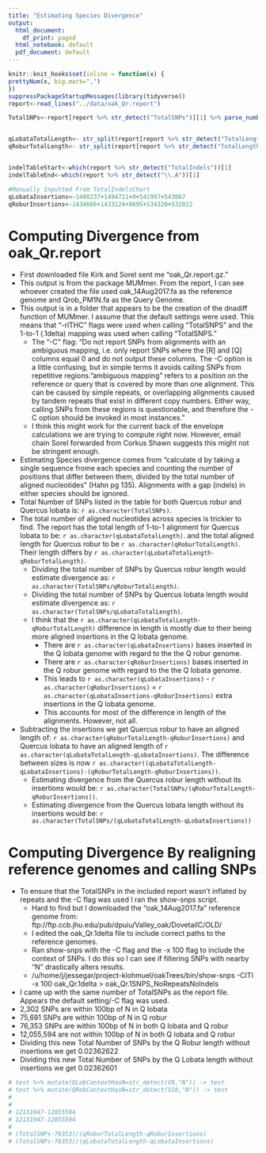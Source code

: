 ```yaml
---
title: "Estimating Species Divergence"
output:
  html_document:
    df_print: paged
  html_notebook: default
  pdf_document: default
---
```


```r
knitr::knit_hooks$set(inline = function(x) {
prettyNum(x, big.mark=",")
})
suppressPackageStartupMessages(library(tidyverse))
report<-read_lines("../data/oak_Qr.report")

TotalSNPs<-report[report %>% str_detect("TotalSNPs")][1] %>% parse_number() 


qLobataTotalLength<- str_split(report[report %>% str_detect("TotalLength")][1], "            ")[[1]][2] %>% parse_number()
qRoburTotalLength<- str_split(report[report %>% str_detect("TotalLength")][1], "            ")[[1]][3] %>% parse_number()


indelTableStart<-which(report %>% str_detect("TotalIndels"))[1]
indelTableEnd<-which(report %>% str_detect("\\.A"))[1]

#Manually Inputted From TotalIndelsChart
qLobataInsertions<-1498237+1494711+0+541997+543067
qRoburInsertions<-1434666+1433124+8695+534320+532012
```




# Computing Divergence from oak_Qr.report

* First downloaded file Kirk and Sorel sent me "oak_Qr.report.gz." 
* This output is from the package MUMmer. From the report, I can see whoever created the file used oak_14Aug2017.fa as the reference genome and Qrob_PM1N.fa as the Query Genome. 
* This output is in a folder that appears to be the creation of the dnadiff function of MUMmer. I assume that the default settings were used. This means that "-rlTHC" flags were used when calling "TotalSNPS" and the 1-to-1 (.1delta) mapping was used when calling "TotalSNPS."
    * The "-C" flag: "Do not report SNPs from alignments with an ambiguous mapping, i.e. only report SNPs where the [R] and [Q] columns equal 0 and do not output these columns. The -C option is a little confusing, but in simple terms it avoids calling SNPs from repetitive regions. "ambiguous mapping" refers to a position on the reference or query that is covered by more than one alignment. This can be caused by simple repeats, or overlapping alignments caused by tandem repeats that exist in different copy numbers. Either way, calling SNPs from these regions is questionable, and therefore the -C option should be invoked in most instances."
    * I think this might work for the current back of the envelope calculations we are trying to compute right now. However, email chain Sorel forwarded from Corkus Shawn suggests this might not be stringent enough. 
* Estimating Species divergence comes from "calculate d by taking a single sequence frome each species and counting the number of positions that differ between them, divided by the total number of aligned nucleotides" (Hahn pg 135). Alignments with a gap (indels) in either species should be ignored. 
* Total Number of SNPs listed in the table for both Quercus robur and Quercus lobata is: `r as.character(TotalSNPs)`.
* The total number of aligned nucleotides across species is trickier to find. The report has the total length of 1-to-1 alignment for Quercus lobata to be: `r as.character(qLobataTotalLength)`. and the total aligned length for Quercus robur to be `r as.character(qRoburTotalLength)`. Their length differs by `r as.character(qLobataTotalLength-qRoburTotalLength)`.
    * Dividing the total number of SNPs by Quercus robur length would estimate divergence as: `r as.character(TotalSNPs/qRoburTotalLength)`.
    * Dividing the total number of SNPs by Quercus lobata length would estimate divergence as: `r as.character(TotalSNPs/qLobataTotalLength)`.
    * I think that the `r as.character(qLobataTotalLength-qRoburTotalLength)` difference in length is mostly due to their being more aligned insertions in the Q lobata genome.
        * There are `r as.character(qLobataInsertions)` bases inserted in the Q lobata genome with regard to the the Q robur genome. 
        * There are `r as.character(qRoburInsertions)` bases inserted in the Q robur genome with regard to the the Q lobata genome.
        * This leads to `r as.character(qLobataInsertions)` - `r as.character(qRoburInsertions)` = `r as.character(qLobataInsertions-qRoburInsertions)` extra insertions in the Q lobata genome.
        * This accounts for most of the difference in length of the alignments. However, not all. 
* Subtracting the insertions we get Quercus robur to have an aligned length of: `r as.character(qRoburTotalLength-qRoburInsertions)` and Quercus lobata to have an aligned length of `r as.character(qLobataTotalLength-qLobataInsertions)`. The difference between sizes is now `r as.character((qLobataTotalLength-qLobataInsertions)-(qRoburTotalLength-qRoburInsertions)) `. 
    * Estimating divergence from the Quercus robur length without its insertions would be: `r as.character(TotalSNPs/(qRoburTotalLength-qRoburInsertions))`.
    * Estimating divergence from the Quercus lobata length without its insertions would be: `r as.character(TotalSNPs/(qLobataTotalLength-qLobataInsertions))`
    

# Computing Divergence By realigning reference genomes and calling SNPs
* To ensure that the TotalSNPs in the included report wasn't inflated by repeats and the -C flag was used I ran the show-snps script. 
    * Hard to find but I downloaded the "oak_14Aug2017.fa" reference genome from: ftp://ftp.ccb.jhu.edu/pub/dpuiu/Valley_oak/DovetailC/OLD/
    * I edited the oak_Qr.1delta file to include correct paths to the reference genomes. 
    * Ran show-snps with the -C flag and the -x 100 flag to include the context of SNPs. I do this so I can see if filtering SNPs with nearby "N" drastically alters results.
    * /u/home/j/jessegar/project-klohmuel/oakTrees/bin/show-snps -CITl -x 100 oak_Qr.1delta > oak_Qr.1SNPS_NoRepeatsNoIndels
* I came up with the same number of TotalSNPs as the report file. Appears the default setting/-C flag was used. 
* 2,302 SNPs are within 100bp of N in Q lobata
* 75,691 SNPs are within 100bp of  N in Q robur
* 76,353 SNPs are within 100bp of N in both Q lobata and Q robur
* 12,055,594 are not within 100bp of N in both Q lobata and Q robur 
* Dividing this new Total Number of SNPs by the Q Robur length without insertions we get 0.02362622
* Dividing this new Total Number of SNPs by the Q Lobata length without insertions we get 0.02362601


```r
# test %>% mutate(QLobContextHasN=str_detect(V9,"N")) -> test
# test %>% mutate(QRobContextHasN=str_detect(V10,"N")) -> test
# 
# 
# 12131947-12055594
# 12131947-12055594
# 
# (TotalSNPs-76353)/(qRoburTotalLength-qRoburInsertions)
# (TotalSNPs-76353)/(qLobataTotalLength-qLobataInsertions)

```


